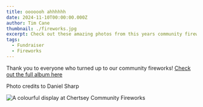 ```yaml
---
title: ooooooh ahhhhhh
date: 2024-11-10T00:00:00.000Z
author: Tim Cane
thumbnail: ./fireworks.jpg
excerpt: Check out these amazing photos from this years community fireworks
tags:
  - Fundraiser
  - Fireworks
---
```



Thank you to everyone who turned up to our community fireworks! [Check out the full album here](https://www.flickr.com/gp/danielrsharp/qN77Zf5RZ1)

Photo credits to Daniel Sharp

<Image src={flyer} alt="A colourful display at Chertsey Community Fireworks" width={750} />
